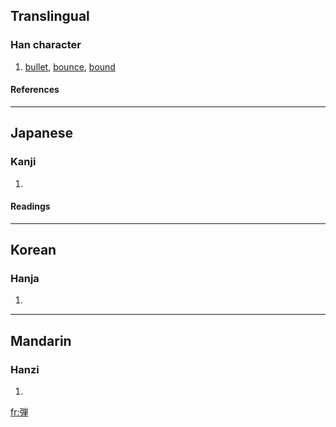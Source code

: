 {{see|彈}}

==Translingual==
===Han character===
{{Han char|rn=57|rad=弓|as=09|sn=12|four=|canj=弓火田十 (NFWJ)}}
# [[bullet]], [[bounce]], [[bound]]
====References====
{{Han ref|kx=0360.221|dkj=09836|dj=0678.100|hdz=21000.041|uh=5F3E|ud=24382}}
----
==Japanese==
===Kanji===
{{ja-kanji|grade=|rs=弓09}}
# {{defn|Japanese}} 
====Readings====
{{ja-readings|on=[[だん]] (dan), [[たん]] (tan)|kun=[[たま]] (tama), [[はずむ]] (hazumu), [[ひく]] (hiku), [[はじく]] (hajiku)}}
----
==Korean==
===Hanja===
{{ko-hanja|hangeul=탄|eumhun=|rv=tan|mr=t'an|y=than}}
# {{defn|Korean}}
----
==Mandarin==
===Hanzi===
{{cmn-hanzi|pin=[[dàn]] (dan4)|wg=tan<sup>4</sup>}}
# {{defn|Mandarin}}

[[fr:弾]]